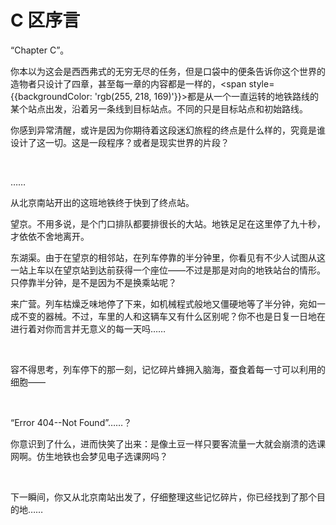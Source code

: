 # C 区序言

<div style={{color: `rgb(171, 25, 66)`}}>
“Chapter C”。

你本以为这会是西西弗式的无穷无尽的任务，但是口袋中的便条告诉你这个世界的造物者只设计了四章，甚至每一章的内容都是一样的，<span style={{backgroundColor: 'rgb(255, 218, 169)'}}>都是从一个一直运转的地铁路线的某个站点出发，沿着另一条线到目标站点</span>。不同的只是目标站点和初始路线。

你感到异常清醒，或许是因为你期待着这段迷幻旅程的终点是什么样的，究竟是谁设计了这一切。这是一段程序？或者是现实世界的片段？

<br />

……

从北京南站开出的这班地铁终于快到了终点站。

望京。不用多说，是个门口排队都要排很长的大站。地铁足足在这里停了九十秒，才依依不舍地离开。

东湖渠。由于在望京的相邻站，在列车停靠的半分钟里，你看见有不少人试图从这一站上车以在望京站到达前获得一个座位——不过是那是对向的地铁站台的情形。只停靠半分钟，是不是因为不是换乘站呢？

来广营。列车枯燥乏味地停了下来，如机械程式般地又僵硬地等了半分钟，宛如一成不变的器械。不过，车里的人和这辆车又有什么区别呢？你不也是日复一日地在进行着对你而言并无意义的每一天吗……

<br />

容不得思考，列车停下的那一刻，记忆碎片蜂拥入脑海，蚕食着每一寸可以利用的细胞——

<br />

“Error 404--Not Found”……？

你意识到了什么，进而快笑了出来：是像土豆一样只要客流量一大就会崩溃的选课网啊。仿生地铁也会梦见电子选课网吗？

<br />

下一瞬间，你又从北京南站出发了，仔细整理这些记忆碎片，你已经找到了那个目的地……
</div>
